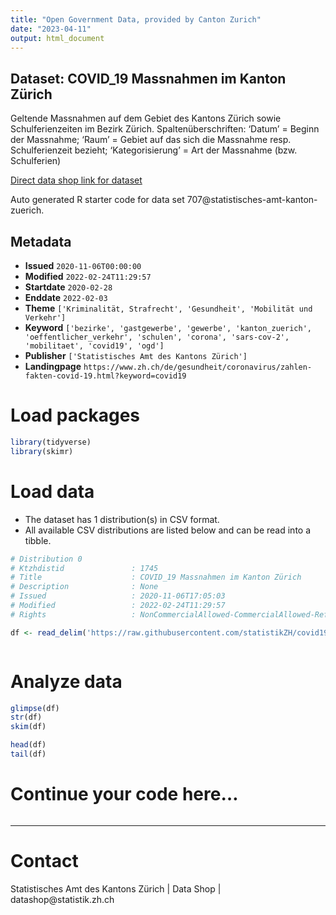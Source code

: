 ```yaml
---
title: "Open Government Data, provided by Canton Zurich"
date: "2023-04-11"
output: html_document
---
```


## Dataset: COVID_19 Massnahmen im Kanton Zürich

Geltende Massnahmen auf dem Gebiet des Kantons Zürich sowie Schulferienzeiten im Bezirk Zürich. Spaltenüberschriften: 'Datum' = Beginn der Massnahme; 'Raum' = Gebiet auf das sich die Massnahme resp. Schulferienzeit bezieht; 'Kategorisierung' = Art der Massnahme (bzw. Schulferien)

[Direct data shop link for dataset](https://www.zh.ch/de/politik-staat/opendata.zhweb-noredirect.zhweb-cache.html#/datasets/707@statistisches-amt-kanton-zuerich)

Auto generated R starter code for data set 707@statistisches-amt-kanton-zuerich.

## Metadata

- **Issued** `2020-11-06T00:00:00`
- **Modified** `2022-02-24T11:29:57`
- **Startdate** `2020-02-28`
- **Enddate** `2022-02-03`
- **Theme** `['Kriminalität, Strafrecht', 'Gesundheit', 'Mobilität und Verkehr']`
- **Keyword** `['bezirke', 'gastgewerbe', 'gewerbe', 'kanton_zuerich', 'oeffentlicher_verkehr', 'schulen', 'corona', 'sars-cov-2', 'mobilitaet', 'covid19', 'ogd']`
- **Publisher** `['Statistisches Amt des Kantons Zürich']`
- **Landingpage** `https://www.zh.ch/de/gesundheit/coronavirus/zahlen-fakten-covid-19.html?keyword=covid19`


# Load packages

```r

library(tidyverse)
library(skimr)

```

# Load data

-   The dataset has 1 distribution(s) in CSV format.
-   All available CSV distributions are listed below and can be read into a tibble.

```r

# Distribution 0
# Ktzhdistid               : 1745
# Title                    : COVID_19 Massnahmen im Kanton Zürich
# Description              : None
# Issued                   : 2020-11-06T17:05:03
# Modified                 : 2022-02-24T11:29:57
# Rights                   : NonCommercialAllowed-CommercialAllowed-ReferenceRequired

df <- read_delim('https://raw.githubusercontent.com/statistikZH/covid19zeitmarker/master/covid19zeitmarker.csv')



```

# Analyze data

```r

glimpse(df)
str(df)
skim(df)

head(df)
tail(df)

```

# Continue your code here...

```r

```

------------------------------------------------------------------------

# Contact

Statistisches Amt des Kantons Zürich | Data Shop | datashop@statistik.zh.ch
